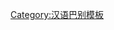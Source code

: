 {{User language-1|cmn-sichuan|这个用户'''[[:Category:cmn-sichuan-1 使用者|只晓得点点儿]][[:Category:cmn-sichuan 使用者|四川話]]'''。|四川話|12|9}}<noinclude>[[Category:汉语巴别模板]]</noinclude>